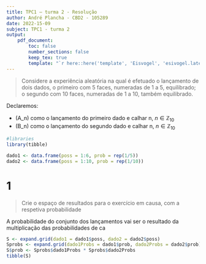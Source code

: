 ```yaml
---
title: TPC1 – turma 2 - Resolução
author: André Plancha - CBD2 - 105289
date: 2022-15-09
subject: TPC1 - turma 2
output:
    pdf_document:
        toc: false
        number_sections: false
        keep_tex: true
        template: "`r here::here('template', 'Eisvogel', 'esivogel.latex')`"
---
```


> Considere a experiência aleatória na qual é efetuado o lançamento de dois dados, o primeiro com 5 faces, numeradas de 1 a 5, equilibrado; o segundo com 10 faces, numeradas de 1 a 10, também equilibrado.

Declaremos:

* \(A_n\) como o lançamento do primeiro dado e calhar n, $n \in \mathbb{Z}_10$
* \(B_n\) como o lançamento do segundo dado e calhar n, $n \in \mathbb{Z}_10$
```r
#libraries
library(tibble)

dado1 <- data.frame(poss = 1:6, prob = rep(1/5))
dado2 <- data.frame(poss = 1:10, prob = rep(1/10))
```

# 1
> Crie o espaço de resultados para o exercício em causa, com a respetiva probabilidade

A probabilidade do conjunto dos lançamentos vai ser o resultado da multiplicação das probabilidades de ca
```r
S <- expand.grid(dado1 = dado1$poss, dado2 = dado2$poss)
Sprobs <- expand.grid(dado1Probs = dado1$prob, dado2Probs = dado2$prob)
S$prob <- Sprobs$dado1Probs * Sprobs$dado2Probs
tibble(S)
```
